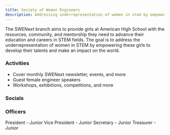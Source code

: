 ```yaml
---
title: Society of Women Engineers
description: Addressing underrepresentation of women in stem by empowering these girls to develop their talents and make an impact on the world.
---
```



<Card title="Mission" icon="rocket"> 
    The SWENext branch aims to provide girls at American High School with the resources, community, and mentorship they need to advance their education and careers in STEM fields. The goal is to address the underrepresentation of women in STEM by empowering these girls to develop their talents and make an impact on the world.
</Card>

### Activities

- Cover monthly SWENext newsletter, events, and more
- Guest female engineer speakers
- Workshops, exhibitions, competitions, and more


### Socials

<CardGrid>
    <LinkCard
        title="Instagram"
        href="https://www.instagram.com/ahs.ent.swenext/"
    />
    <LinkCard
        title="Discord"
        href="https://discord.gg/DX3VuQNeQW"
    />
</CardGrid>

### Officers

<CardGrid>
    <Card title="Nishka Srivastava">
        President - Junior
    </Card>
    <Card title="Dionne Wong">
        Vice President - Junior
    </Card>
     <Card title="Shreya Panathula">
        Secretary - Junior
    </Card>
    <Card title="Aarna Gokarn">
        Treasurer - Junior
    </Card>
</CardGrid>